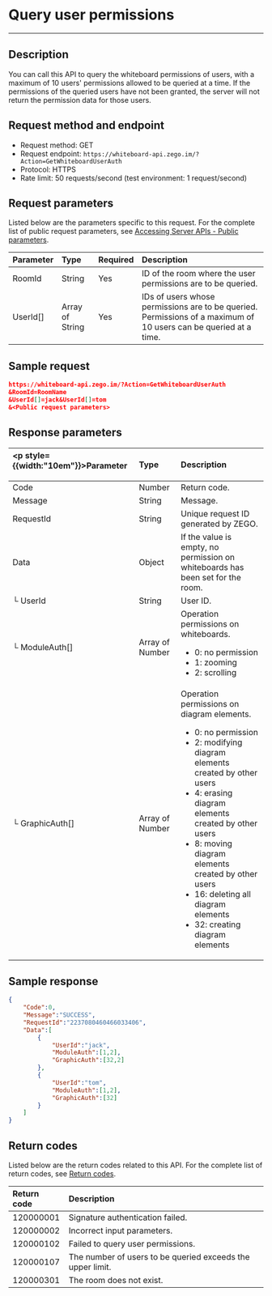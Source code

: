 # Query user permissions

- - -

## Description

You can call this API to query the whiteboard permissions of users, with a maximum of 10 users' permissions allowed to be queried at a time. If the permissions of the queried users have not been granted, the server will not return the permission data for those users.

## Request method and endpoint

- Request method: GET
- Request endpoint: `https://whiteboard-api.zego.im/?Action=GetWhiteboardUserAuth`
- Protocol: HTTPS
- Rate limit: 50 requests/second (test environment: 1 request/second)

## Request parameters

Listed below are the parameters specific to this request. For the complete list of public request parameters, see [Accessing Server APIs - Public parameters](./Accessing%20Server%20APIs.mdx#public-parameters).

| Parameter | Type | Required | Description |
| :-- | :-- | :-- | :-- | 
| RoomId | String | Yes | ID of the room where the user permissions are to be queried. |
| UserId[] | Array of String | Yes | IDs of users whose permissions are to be queried. Permissions of a maximum of 10 users can be queried at a time. |

## Sample request

```json
https://whiteboard-api.zego.im/?Action=GetWhiteboardUserAuth
&RoomId=RoomName
&UserId[]=jack&UserId[]=tom
&<Public request parameters>
```

## Response parameters

| <p style={{width:"10em"}}>Parameter</p>  | Type | Description |
| :-- | :-- | :-- | 
| Code | Number | Return code. |
| Message | String | Message. |
| RequestId | String | Unique request ID generated by ZEGO. |
| Data | Object | If the value is empty, no permission on whiteboards has been set for the room. |
| └ UserId | String | User ID. |
| └ ModuleAuth[] | Array of Number | Operation permissions on whiteboards. <ul><li>0: no permission</li><li> 1: zooming</li><li> 2: scrolling</li></ul> |
| └ GraphicAuth[] | Array of Number | Operation permissions on diagram elements. <ul><li>0: no permission</li><li> 2: modifying diagram elements created by other users</li><li>4: erasing diagram elements created by other users</li><li>8: moving diagram elements created by other users</li><li> 16: deleting all diagram elements</li><li>32: creating diagram elements</li></ul> |

## Sample response

```json
{
    "Code":0,
    "Message":"SUCCESS",
    "RequestId":"2237080460466033406",
    "Data":[
        {
            "UserId":"jack",
            "ModuleAuth":[1,2],
            "GraphicAuth":[32,2]
        },
        {
            "UserId":"tom",
            "ModuleAuth":[1,2],
            "GraphicAuth":[32]
        }
    ]
}
```

## Return codes

Listed below are the return codes related to this API. For the complete list of return codes, see [Return codes](./Common%20Error%20Codes.mdx).

| Return code | Description |
| :-- | :-- | 
| 120000001 | Signature authentication failed. |
| 120000002 | Incorrect input parameters. |
| 120000102 | Failed to query user permissions. |
| 120000107 | The number of users to be queried exceeds the upper limit. |
| 120000301 | The room does not exist. |
